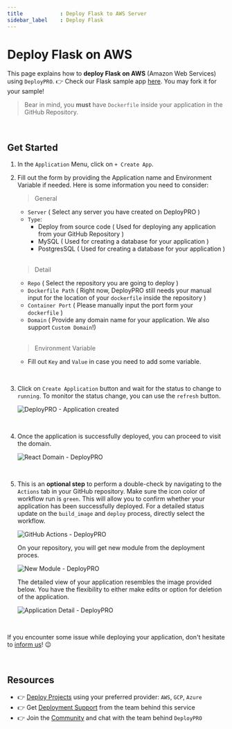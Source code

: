 ```yaml
---
title            : Deploy Flask to AWS Server
sidebar_label    : Deploy Flask
---
```


# Deploy Flask on AWS 

This page explains how to **deploy Flask on AWS** (Amazon Web Services) using `DeployPRO`. 👉 Check our Flask sample app [here](https://github.com/app-generator/deploypro-flask). You may fork it for your sample!

> Bear in mind, you **must** have `Dockerfile` inside your application in the GitHub Repository.

<br />

## Get Started

1. In the `Application` Menu, click on `+ Create App`.
2. Fill out the form by providing the Application name and Environment Variable if needed. Here is some information you need to consider:

    > General

    - `Server` ( Select any server you have created on DeployPRO )
    - `Type`:
        - Deploy from source code ( Used for deploying any application from your GitHub Repository )
        - MySQL ( Used for creating a database for your application )
        - PostgresSQL ( Used for creating a database for your application )

    <br /> 

    > Detail

    - `Repo` ( Select the repository you are going to deploy )
    - `Dockerfile Path` ( Right now, DeployPRO still needs your manual input for the location of your `dockerfile` inside the repository )
    - `Container Port` ( Please manually input the port form your `dockerfile` )
    - `Domain` ( Provide any domain name for your application. We also support `Custom Domain`!)

    <br />

    > Environment Variable

    - Fill out `Key` and `Value` in case you need to add some variable.

<br />

3. Click on `Create Application` button and wait for the status to change to `running`. To monitor the status change, you can use the `refresh` button.
    
    ![DeployPRO - Application created](https://github.com/app-generator/deploypro-docs/assets/46531367/ff7168ac-29d1-4a96-901e-8b1884e9514d)

<br />

4. Once the application is successfully deployed, you can proceed to visit the domain.

    ![React Domain - DeployPRO](https://github.com/app-generator/deploypro-docs/assets/46531367/0d5bd363-44c1-4dcb-9555-810e25c49fcc)

<br />

5. This is an **optional step** to perform a double-check by navigating to the `Actions` tab in your GitHub repository. Make sure the icon color of workflow run is `green`. This will allow you to confirm whether your application has been successfully deployed. For a detailed status update on the `build_image` and `deploy` process, directly select the workflow.
    
    ![GitHub Actions - DeployPRO](https://github.com/app-generator/deploypro-docs/assets/46531367/33f61fff-2ea3-4355-a009-86a0075a9ae9)
    <br />

    On your repository, you will get new module from the deployment proces.
    
    ![New Module - DeployPRO](https://github.com/app-generator/deploypro-docs/assets/46531367/5f3b704f-1c72-41c9-b26a-83c8fdebb6dd)
    <br />

    The detailed view of your application resembles the image provided below. You have the flexibility to either make edits or option for deletion of the application.

    ![Application Detail - DeployPRO](https://github.com/app-generator/deploypro-docs/assets/46531367/be6d3e4c-48f1-405e-853d-1ea4f46747fa)

    <br />

If you encounter some issue while deploying your application, don't hesitate to [inform us](https://discord.gg/qQhjQZhnur)! 😉

<br />

## Resources

- 👉 [Deploy Projects](https://deploypro.dev/) using your preferred provider: `AWS`, `GCP`, `Azure`
- 👉 Get [Deployment Support](https://deploypro.dev/support/) from the team behind this service
- 👉 Join the [Community](https://discord.gg/qQhjQZhnur) and chat with the team behind `DeployPRO`
